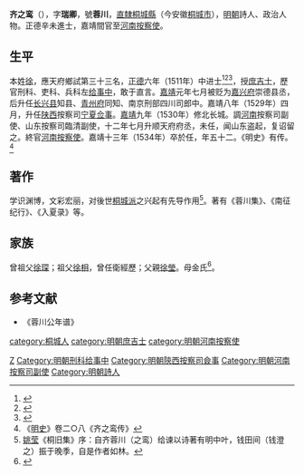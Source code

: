{{明清人物信息框
| 姓名 = 齊之鸞
| 原名 = 徐之鸞
| 圖片名稱= 
| 圖片大小 =
| 圖片說明 = 
| 最高職務 = 河南按察使
| 國家 = 大明 
| 爵位 =
| 籍貫 = [[南直隸|直隸]][[安慶府|安慶府]][[桐城縣|桐城縣]]軍匠籍
| 族裔 = 
| 旗籍 = 
| 字號 = 字瑞卿，號蓉川
| 諡號 =
| 出生日期 = 成化十九年（1483年）
| 出生地點 = 
| 逝世日期 = 嘉靖十三年（1534年）
| 逝世地點 = 
| 墓葬 =
| 配偶 = 
| 親屬 = 
| 出身 =
* 正德六年辛未科進士出身
| 經歷 =
| 著作 =  
}}

'''齐之鸾'''（{{bd|1483年||1534年||Q}}），字'''瑞卿'''，號'''蓉川'''，[[南直隸|直隸]][[桐城縣|桐城縣]]（今安徽[[桐城市|桐城市]]），[[明朝|明朝]]詩人、政治人物。正德辛未進士，嘉靖間官至[[河南|河南]][[按察使|按察使]]。

== 生平 ==
本姓[[徐|徐]]，應天府鄉試第三十三名，[[正德_(明)|正德]]六年（1511年）中进士<ref>{{Cite book|title=《皇明贡举考》卷五|last=（明）[[张朝瑞|张朝瑞]]|first=|publisher=《续修四库全书》史部第828册|year=|isbn=|location=|pages=}}</ref><ref>{{Cite book|title=贡举志五种 上|last=鲁小俊，江俊伟著|first=|publisher=武汉：武汉大学出版社|year=2009|isbn=978-7-307-07043-1|location=|pages=}}</ref><ref>{{Cite book|title=近代中国史料丛刊续辑 785-790 明清进士题名录索引 1-6|last=朱保炯，谢沛霖|first=|publisher=文海出版社|year=1981|isbn=|location=台湾}}</ref>，授[[庶吉士|庶吉士]]，歷官刑科、吏科、兵科左[[给事中|给事中]]，敢于直言。[[嘉靖|嘉靖]]元年七月被贬为[[嘉兴府|嘉兴府]]崇德县丞，后升任[[长兴县|长兴县]]知县、[[青州府|青州府]]同知、南京刑部四川司郎中。嘉靖八年（1529年）四月，升任[[陕西|陕西]]按察司[[宁夏|宁夏]][[佥事|佥事]]。[[嘉靖|嘉靖]]九年（1530年）修北长城。調[[河南|河南]]按察司副使、山东按察司臨清副使，十二年七月升顺天府府丞，未任，闻山东盗起，复诏留之。終官[[河南|河南]][[按察使|按察使]]。嘉靖十三年（1534年）卒於任，年五十二。《明史》有传。<ref>《[[明史|明史]]》卷二○八《齐之鸾传》</ref>

==著作==
学识渊博，文彩宏丽，对後世[[桐城派|桐城派]]之兴起有先导作用<ref>[[姚莹|姚莹]]《桐旧集》序：自齐蓉川（之鸾）给谏以诗著有明中叶，钱田间（钱澄之）振于晚季，自是作者如林。</ref>。著有《蓉川集》、《南征纪行》、《入夏录》等。

== 家族 ==
曾祖父[[徐琛|徐琛]]；祖父[[徐相|徐相]]，曾任衛經歷；父親[[徐瑩|徐瑩]]。母金氏<ref>{{Cite book|title=天一阁藏明代科举录选刊 登科录 点校本|last=龚延明主编|first=|publisher=宁波出版社|year=2016|isbn=978-7-5526-2320-8|location=宁波|pages=|quote=《天一閣藏明代科舉錄選刊.登科錄》之《正德六年辛未科進士登科錄》}}</ref>。

==参考文献==
{{reflist}}
*《蓉川公年谱》

{{正德六年辛未科殿試金榜}}

{{Authority control}}

{{DEFAULTSORT:Qi齐}}
[[Category:齊姓|Z]]
[[category:桐城人|category:桐城人]]
[[category:明朝庶吉士|category:明朝庶吉士]]
[[Category:明朝刑科给事中|Category:明朝刑科给事中]]
[[Category:明朝陝西按察司僉事|Category:明朝陝西按察司僉事]]
[[Category:明朝河南按察司副使|Category:明朝河南按察司副使]]
[[category:明朝河南按察使|category:明朝河南按察使]]
[[Category:明朝詩人|Category:明朝詩人]]